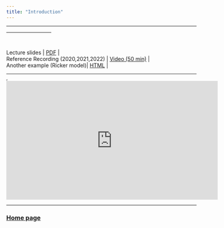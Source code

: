```yaml
---
title: "Introduction"
---
```


----------------------

| &nbsp;          | &nbsp;                                                                            |
|:----------------|:---------------------------------------------------------------------------------:|

| Lecture slides  | [PDF](_site/ref materials qmd/intro/slides.pdf)                                                                |
| Reference Recording (2020,2021,2022) | [Video (50 min)](https://www.youtube.com/playlist?list=PLluGwj6FGt2Sns4ChQCJy6T7Nz00r5zXV) |
| Another example (Ricker model)| [HTML](_site/ref materials qmd/intro/ricker.html)                                                               |
----------------------

<iframe width="0" height="0"></iframe>

<iframe data-external=1 width="560" height="315" src="https://www.youtube-nocookie.com/embed/videoseries?list=PLluGwj6FGt2Sns4ChQCJy6T7Nz00r5zXV" frameborder="0" allow="accelerometer; autoplay; encrypted-media; gyroscope; picture-in-picture" allowfullscreen></iframe>





---
### [Home page](https://rubbislam.quarto.pub/episim/)
